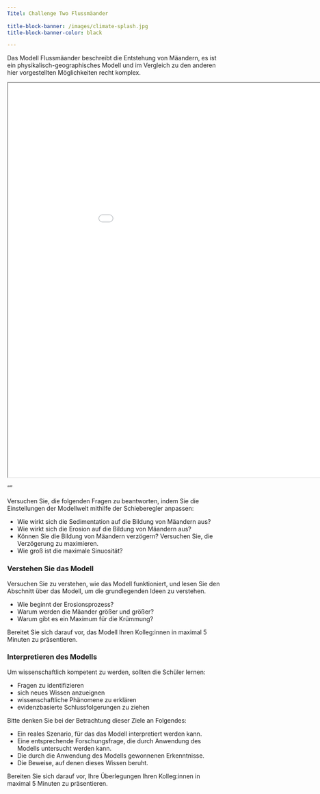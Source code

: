```yaml
---
Titel: Challenge Two Flussmäander
 
title-block-banner: /images/climate-splash.jpg
title-block-banner-color: black

---
```


Das Modell Flussmäander beschreibt die Entstehung von Mäandern, es ist ein physikalisch-geographisches Modell und im Vergleich zu den anderen hier vorgestellten Möglichkeiten recht komplex.


```{=html}
<iframe width="1024" height="920" src="../assets/River Meanders.html" title="ChallengeOneBasic"></iframe>
```

""



Versuchen Sie, die folgenden Fragen zu beantworten, indem Sie die Einstellungen der Modellwelt mithilfe der Schieberegler anpassen:

* Wie wirkt sich die Sedimentation auf die Bildung von Mäandern aus?
* Wie wirkt sich die Erosion auf die Bildung von Mäandern aus?
* Können Sie die Bildung von Mäandern verzögern? Versuchen Sie, die Verzögerung zu maximieren.
* Wie groß ist die maximale Sinuosität? 

### Verstehen Sie das Modell
Versuchen Sie zu verstehen, wie das Modell funktioniert, und lesen Sie den Abschnitt über das Modell, um die grundlegenden Ideen zu verstehen.

* Wie beginnt der Erosionsprozess?
* Warum werden die Mäander größer und größer?
* Warum gibt es ein Maximum für die Krümmung? 

::: {.callout-tip appearance="simple"}
Bereitet Sie sich darauf vor, das Modell Ihren Kolleg:innen in maximal 5 Minuten zu präsentieren. 
:::

### Interpretieren des Modells
Um wissenschaftlich kompetent zu werden, sollten die Schüler lernen:

* Fragen zu identifizieren
* sich neues Wissen anzueignen
* wissenschaftliche Phänomene zu erklären
* evidenzbasierte Schlussfolgerungen zu ziehen

Bitte denken Sie bei der Betrachtung dieser Ziele an Folgendes:

* Ein reales Szenario, für das das Modell interpretiert werden kann.
* Eine entsprechende Forschungsfrage, die durch Anwendung des Modells untersucht werden kann.
* Die durch die Anwendung des Modells gewonnenen Erkenntnisse.
* Die Beweise, auf denen dieses Wissen beruht.

::: {.callout-tip appearance="simple"}
Bereiten Sie sich darauf vor, Ihre Überlegungen Ihren Kolleg:innen in maximal 5 Minuten zu präsentieren. 
:::
